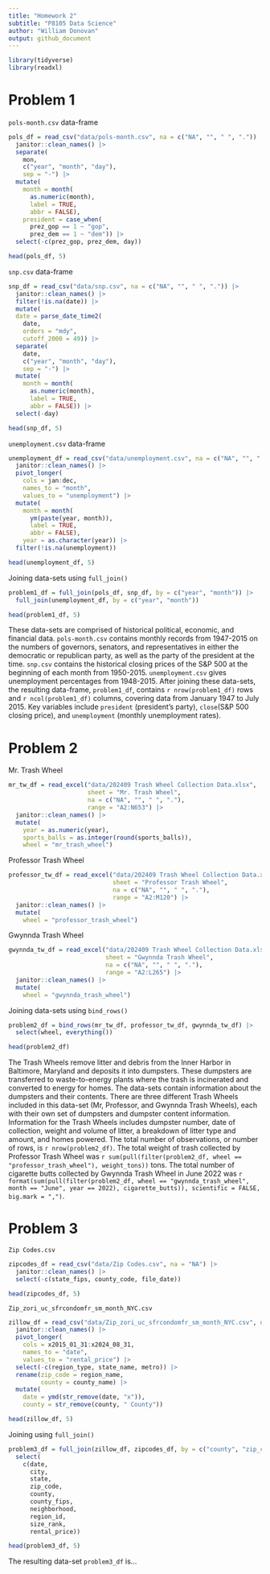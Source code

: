 ```yaml
---
title: "Homework 2"
subtitle: "P8105 Data Science"
author: "William Donovan"
output: github_document
---
```


```r
library(tidyverse)
library(readxl)
```

# Problem 1

`pols-month.csv` data-frame
```r
pols_df = read_csv("data/pols-month.csv", na = c("NA", "", " ", ".")) |>
  janitor::clean_names() |>
  separate(
    mon, 
    c("year", "month", "day"), 
    sep = "-") |>
  mutate(
    month = month(
      as.numeric(month),
      label = TRUE,
      abbr = FALSE),
    president = case_when(
      prez_gop == 1 ~ "gop",
      prez_dem == 1 ~ "dem")) |>
  select(-c(prez_gop, prez_dem, day))

head(pols_df, 5)
```

`snp.csv` data-frame
```r
snp_df = read_csv("data/snp.csv", na = c("NA", "", " ", ".")) |>
  janitor::clean_names() |>
  filter(!is.na(date)) |>
  mutate(
  date = parse_date_time2(
    date, 
    orders = "mdy", 
    cutoff_2000 = 49)) |>
  separate(
    date,
    c("year", "month", "day"),
    sep = "-") |>
  mutate(
    month = month(
      as.numeric(month),
      label = TRUE,
      abbr = FALSE)) |>
  select(-day)

head(snp_df, 5)
```

`unemployment.csv` data-frame
```r
unemployment_df = read_csv("data/unemployment.csv", na = c("NA", "", " ", ".")) |>
  janitor::clean_names() |>
  pivot_longer(
    cols = jan:dec,
    names_to = "month",
    values_to = "unemployment") |>
  mutate(
    month = month(
      ym(paste(year, month)),
      label = TRUE,
      abbr = FALSE),
    year = as.character(year)) |>
  filter(!is.na(unemployment))

head(unemployment_df, 5)
```

Joining data-sets using `full_join()`
```r
problem1_df = full_join(pols_df, snp_df, by = c("year", "month")) |>
  full_join(unemployment_df, by = c("year", "month"))

head(problem1_df, 5)
```

These data-sets are comprised of historical political, economic, and financial data. `pols-month.csv` contains monthly records from 1947-2015 on the numbers of governors, senators, and representatives in either the democratic or republican party, as well as the party of the president at the time. `snp.csv` contains the historical closing prices of the S&P 500 at the beginning of each month from 1950-2015. `unemployment.csv` gives unemployment percentages from 1948-2015. After joining these data-sets, the resulting data-frame, `problem1_df`, contains `r nrow(problem1_df)` rows and `r ncol(problem1_df)` columns, covering data from January 1947 to July 2015. Key variables include `president` (president's party), `close`(S&P 500 closing price), and `unemployment` (monthly unemployment rates).

# Problem 2

Mr. Trash Wheel
```r
mr_tw_df = read_excel("data/202409 Trash Wheel Collection Data.xlsx",
                      sheet = "Mr. Trash Wheel",
                      na = c("NA", "", " ", "."),
                      range = "A2:N653") |>
  janitor::clean_names() |>
  mutate(
    year = as.numeric(year),
    sports_balls = as.integer(round(sports_balls)),
    wheel = "mr_trash_wheel")
```

Professor Trash Wheel
```r
professor_tw_df = read_excel("data/202409 Trash Wheel Collection Data.xlsx",
                             sheet = "Professor Trash Wheel",
                             na = c("NA", "", " ", "."),
                             range = "A2:M120") |>
  janitor::clean_names() |>
  mutate(
    wheel = "professor_trash_wheel")
```

Gwynnda Trash Wheel
```r
gwynnda_tw_df = read_excel("data/202409 Trash Wheel Collection Data.xlsx",
                           sheet = "Gwynnda Trash Wheel",
                           na = c("NA", "", " ", "."),
                           range = "A2:L265") |>
  janitor::clean_names() |>
  mutate(
    wheel = "gwynnda_trash_wheel")
```

Joining data-sets using `bind_rows()`
```r
problem2_df = bind_rows(mr_tw_df, professor_tw_df, gwynnda_tw_df) |>
  select(wheel, everything())

head(problem2_df)
```

The Trash Wheels remove litter and debris from the Inner Harbor in Baltimore, Maryland and deposits it into dumpsters. These dumpsters are transferred to waste-to-energy plants where the trash is incinerated and converted to energy for homes. The data-sets contain information about the dumpsters and their contents. There are three different Trash Wheels included in this data-set (Mr, Professor, and Gwynnda Trash Wheels), each with their own set of dumpsters and dumpster content information. Information for the Trash Wheels includes dumpster number, date of collection, weight and volume of litter, a breakdown of litter type and amount, and homes powered. The total number of observations, or number of rows, is `r nrow(problem2_df)`. The total weight of trash collected by Professor Trash Wheel was `r sum(pull(filter(problem2_df, wheel == "professor_trash_wheel"), weight_tons))` tons. The total number of cigarette butts collected by Gwynnda Trash Wheel in June 2022 was `r format(sum(pull(filter(problem2_df, wheel == "gwynnda_trash_wheel", month == "June", year == 2022), cigarette_butts)), scientific = FALSE, big.mark = ",")`.

# Problem 3

`Zip Codes.csv`
```r
zipcodes_df = read_csv("data/Zip Codes.csv", na = "NA") |>
  janitor::clean_names() |>
  select(-c(state_fips, county_code, file_date))

head(zipcodes_df, 5)
```

`Zip_zori_uc_sfrcondomfr_sm_month_NYC.csv`
```r
zillow_df = read_csv("data/Zip_zori_uc_sfrcondomfr_sm_month_NYC.csv", na = "NA") |>
  janitor::clean_names() |>
  pivot_longer(
    cols = x2015_01_31:x2024_08_31,
    names_to = "date",
    values_to = "rental_price") |>
  select(-c(region_type, state_name, metro)) |>
  rename(zip_code = region_name,
         county = county_name) |>
  mutate(
    date = ymd(str_remove(date, "x")),
    county = str_remove(county, " County"))

head(zillow_df, 5)
```

Joining using `full_join()`
```r
problem3_df = full_join(zillow_df, zipcodes_df, by = c("county", "zip_code")) |>
  select(
    c(date,
      city,
      state,
      zip_code,
      county,
      county_fips,
      neighborhood,
      region_id,
      size_rank,
      rental_price))

head(problem3_df, 5)
```

The resulting data-set `problem3_df` is...
